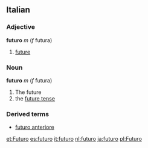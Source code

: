 ==Italian==
===Adjective===
'''futuro''' ''m'' (''f'' futura)
# [[future]]
===Noun===
'''futuro''' ''m'' (''f'' futura)
# The future
# the [[future tense]]
===Derived terms===
*[[futuro anteriore]]

[[et:Futuro]]
[[es:futuro]]
[[it:futuro]]
[[nl:futuro]]
[[ja:futuro]]
[[pl:Futuro]]